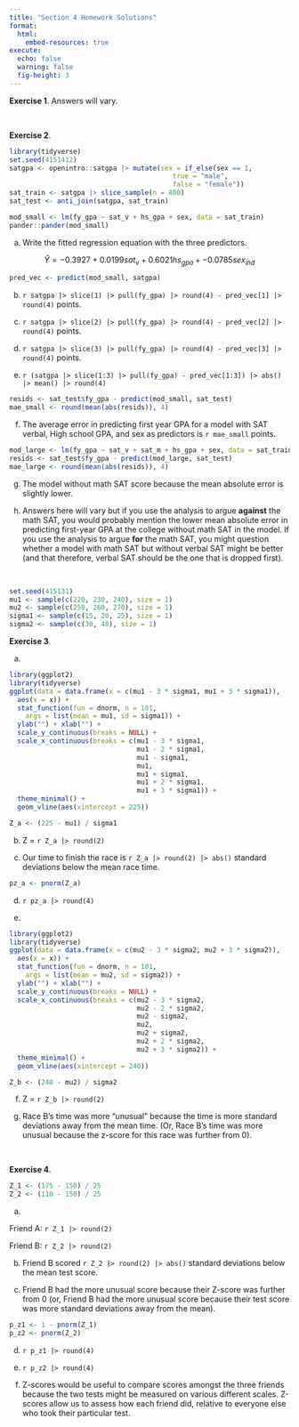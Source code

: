 ```yaml
---
title: "Section 4 Homework Solutions"
format: 
  html:
    embed-resources: true
execute:
  echo: false
  warning: false
  fig-height: 3
---
```


__Exercise 1__. Answers will vary.

<br>

__Exercise 2__.

```r
library(tidyverse)
set.seed(4151412)
satgpa <- openintro::satgpa |> mutate(sex = if_else(sex == 1,
                                         true = "male",
                                         false = "female"))
sat_train <- satgpa |> slice_sample(n = 800)
sat_test <- anti_join(satgpa, sat_train)

mod_small <- lm(fy_gpa ~ sat_v + hs_gpa + sex, data = sat_train)
pander::pander(mod_small)
```

a. Write the fitted regression equation with the three predictors.

$$
\hat{Y} = -0.3927 + 0.0199 sat_v + 0.6021 hs_{gpa} + -0.0785 sex_{ind}
$$
```r
pred_vec <- predict(mod_small, satgpa)
```

b. `r satgpa |> slice(1) |> pull(fy_gpa) |> round(4) - pred_vec[1] |> round(4)` points.

c. `r satgpa |> slice(2) |> pull(fy_gpa) |> round(4) - pred_vec[2] |> round(4)` points.

d. `r satgpa |> slice(3) |> pull(fy_gpa) |> round(4) - pred_vec[3] |> round(4)` points.

e. `r (satgpa |> slice(1:3) |> pull(fy_gpa) - pred_vec[1:3]) |> abs() |> mean() |> round(4)`

```r
resids <- sat_test$fy_gpa - predict(mod_small, sat_test)
mae_small <- round(mean(abs(resids)), 4)
```

f. The average error in predicting first year GPA for a model with SAT verbal, High school GPA, and sex as predictors is `r mae_small` points.

```r
mod_large <- lm(fy_gpa ~ sat_v + sat_m + hs_gpa + sex, data = sat_train)
resids <- sat_test$fy_gpa - predict(mod_large, sat_test)
mae_large <- round(mean(abs(resids)), 4)
```

g. The model without math SAT score because the mean absolute error is slightly lower.

h. Answers here will vary but if you use the analysis to argue __against__ the math SAT, you would probably mention the lower mean absolute error in predicting first-year GPA at the college without math SAT in the model. If you use the analysis to argue __for__ the math SAT, you might question whether a model with math SAT but without verbal SAT might be better (and that therefore, verbal SAT should be the one that is dropped first).

<br>


```r
set.seed(415131)
mu1 <- sample(c(220, 230, 240), size = 1)
mu2 <- sample(c(250, 260, 270), size = 1)
sigma1 <- sample(c(15, 20, 25), size = 1)
sigma2 <- sample(c(30, 40), size = 1)
```

__Exercise 3__. 

a. 

```r
library(ggplot2)
library(tidyverse)
ggplot(data = data.frame(x = c(mu1 - 3 * sigma1, mu1 + 3 * sigma1)),
  aes(x = x)) +
  stat_function(fun = dnorm, n = 101,
    args = list(mean = mu1, sd = sigma1)) +
  ylab("") + xlab("") +
  scale_y_continuous(breaks = NULL) + 
  scale_x_continuous(breaks = c(mu1 - 3 * sigma1, 
                                mu1 - 2 * sigma1,
                                mu1 - sigma1,
                                mu1,
                                mu1 + sigma1, 
                                mu1 + 2 * sigma1,
                                mu1 + 3 * sigma1)) +
  theme_minimal() +
  geom_vline(aes(xintercept = 225))
```

```r
Z_a <- (225 - mu1) / sigma1
```

b. Z = `r Z_a |> round(2)`

c. Our time to finish the race is `r Z_a |> round(2) |> abs()` standard deviations below the mean race time.

```r
pz_a <- pnorm(Z_a)
```

d. `r pz_a |> round(4)`

e. 

```r
library(ggplot2)
library(tidyverse)
ggplot(data = data.frame(x = c(mu2 - 3 * sigma2, mu2 + 3 * sigma2)),
  aes(x = x)) +
  stat_function(fun = dnorm, n = 101,
    args = list(mean = mu2, sd = sigma2)) +
  ylab("") + xlab("") +
  scale_y_continuous(breaks = NULL) + 
  scale_x_continuous(breaks = c(mu2 - 3 * sigma2, 
                                mu2 - 2 * sigma2,
                                mu2 - sigma2,
                                mu2,
                                mu2 + sigma2, 
                                mu2 + 2 * sigma2,
                                mu2 + 3 * sigma2)) +
  theme_minimal() +
  geom_vline(aes(xintercept = 240))
```

```r
Z_b <- (240 - mu2) / sigma2
```

f. Z = `r Z_b |> round(2)`

g. Race B's time was more "unusual" because the time is more standard deviations away from the mean time. (Or, Race B's time was more unusual because the z-score for this race was further from 0).

<br>

__Exercise 4__. 

```r
Z_1 <- (175 - 150) / 25
Z_2 <- (110 - 150) / 25
```

a. 

Friend A: `r Z_1 |> round(2)`

Friend B: `r Z_2 |> round(2)`

b. Friend B scored `r Z_2 |> round(2) |> abs()` standard deviations below the mean test score.

c. Friend B had the more unusual score because their Z-score was further from 0 (or, Friend B had the more unusual score because their test score was more standard deviations away from the mean).


```r
p_z1 <- 1 - pnorm(Z_1)
p_z2 <- pnorm(Z_2)
```

d. `r p_z1 |> round(4)`

e. `r p_z2 |> round(4)`

f. Z-scores would be useful to compare scores amongst the three friends because the two tests might be measured on various different scales. Z-scores allow us to assess how each friend did, relative to everyone else who took their particular test.

<br>

